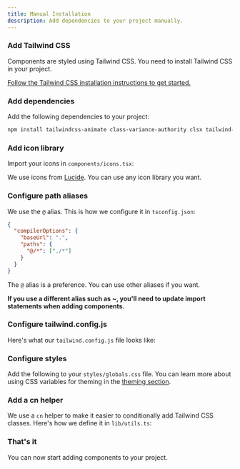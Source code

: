 ```yaml
---
title: Manual Installation
description: Add dependencies to your project manually.
---
```


<Steps>

### Add Tailwind CSS

Components are styled using Tailwind CSS. You need to install Tailwind CSS in your project.

[Follow the Tailwind CSS installation instructions to get started.](https://tailwindcss.com/docs/installation)

### Add dependencies

Add the following dependencies to your project:

```bash
npm install tailwindcss-animate class-variance-authority clsx tailwind-merge lucide-react
```

### Add icon library

Import your icons in `components/icons.tsx`:

<ComponentSource src="../../templates/next-template/src/components/icons.tsx" />

We use icons from [Lucide](https://lucide.dev). You can use any icon library you want.

### Configure path aliases

We use the `@` alias. This is how we configure it in `tsconfig.json`:

```json {3-6} title="tsconfig.json"
{
  "compilerOptions": {
    "baseUrl": ".",
    "paths": {
      "@/*": ["./*"]
    }
  }
}
```

The `@` alias is a preference. You can use other aliases if you want.

**If you use a different alias such as ~, you'll need to update import statements when adding components.**

### Configure tailwind.config.js

Here's what our `tailwind.config.js` file looks like:

<ComponentSource src="../../templates/next-template/tailwind.config.js" name="tailwind.config.js" open />

### Configure styles

Add the following to your `styles/globals.css` file. You can learn more about using CSS variables for theming in the [theming section](/docs/components/theming).

<ComponentSource src="../../templates/next-template/src/styles/globals.css" name="styles/globals.css" open />

### Add a cn helper

We use a `cn` helper to make it easier to conditionally add Tailwind CSS classes. Here's how we define it in `lib/utils.ts`:

<ComponentSource src="../../templates/next-template/src/lib/utils.ts" name="lib/utils.ts" open />

### That's it

You can now start adding components to your project.

</Steps>